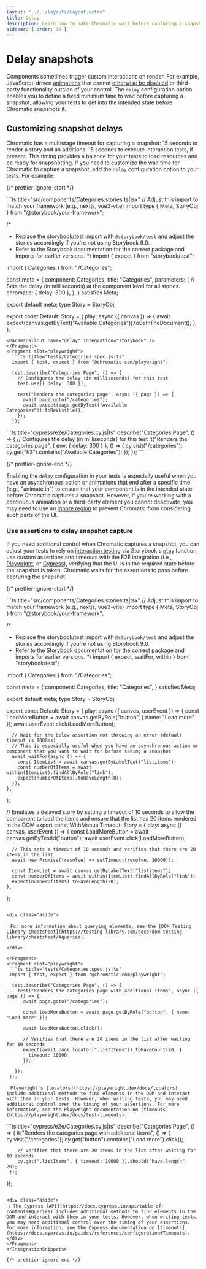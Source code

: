 ```yaml
---
layout: "../../layouts/Layout.astro"
title: Delay
description: Learn how to make Chromatic wait before capturing a snapshot
sidebar: { order: 13 }
---
```




# Delay snapshots

Components sometimes trigger custom interactions on render. For example, JavaScript-driven [animations](/docs/animations#javascript-animations) that cannot [otherwise be disabled](/docs/troubleshooting-snapshots) or third-party functionality outside of your control. The `delay` configuration option enables you to define a fixed minimum time to wait before capturing a snapshot, allowing your tests to get into the intended state before Chromatic snapshots it.

## Customizing snapshot delays

Chromatic has a multistage timeout for capturing a snapshot: 15 seconds to render a story and an additional 15 seconds to execute interaction tests, if present. This timing provides a balance for your tests to load resources and be ready for snapshotting. If you need to customize the wait time for Chromatic to capture a snapshot, add the `delay` configuration option to your tests. For example:

{/* prettier-ignore-start */}

<IntegrationSnippets>
  <Fragment slot="storybook">
  ```ts title="src/components/Categories.stories.ts|tsx"
  // Adjust this import to match your framework (e.g., nextjs, vue3-vite)
  import type { Meta, StoryObj } from "@storybook/your-framework";

  /*
   * Replace the storybook/test import with `@storybook/test` and adjust the stories accordingly if you're not using Storybook 9.0.
   * Refer to the Storybook documentation for the correct package and imports for earlier versions.
   */
  import { expect } from "storybook/test";

  import { Categories } from "./Categories";

  const meta = {
    component: Categories,
    title: "Categories",
    parameters: {
      // Sets the delay (in milliseconds) at the component level for all stories.
      chromatic: { delay: 300 },
    },
  } satisfies Meta<typeof Categories>;

  export default meta;
  type Story = StoryObj<typeof meta>;

  export const Default: Story = {
    play: async ({ canvas }) => {
      await expect(canvas.getByText("Available Categories")).toBeInTheDocument();
    },
  };
  ```
  <ParamsCallout name="delay" integration="storybook" />
  </Fragment>
  <Fragment slot="playwright">
    ```ts title="tests/Categories.spec.js|ts"
    import { test, expect } from "@chromatic-com/playwright";

    test.describe("Categories Page", () => {
      // Configures the delay (in milliseconds) for this test
      test.use({ delay: 300 });

      test("Renders the categories page", async ({ page }) => {
        await page.goto("/categories");
        await expect(page.getByText("Available Categories")).toBeVisible();
      });
    });
  ```
  <ParamsCallout name="delay" integration="playwright" />
  </Fragment>
  <Fragment slot="cypress">
    ```ts title="cypress/e2e/Categories.cy.js|ts"
    describe("Categories Page", () => {
      // Configures the delay (in milliseconds) for this test
      it("Renders the categories page", { env: { delay: 300 } }, () => {
        cy.visit("/categories");
        cy.get("h2").contains("Available Categories");
      });
    });
   ```
  <ParamsCallout name="delay" integration="cypress" />
  </Fragment>
</IntegrationSnippets>

{/* prettier-ignore-end */}

Enabling the `delay` configuration in your tests is especially useful when you have an asynchronous action or animations that end after a specific time (e.g., "animate in") to ensure that your component is in the intended state before Chromatic captures a snapshot. However, if you're working with a continuous animation or a third-party element you cannot deactivate, you may need to use an [ignore region](/docs/ignoring-elements) to prevent Chromatic from considering such parts of the UI.

### Use assertions to delay snapshot capture

If you need additional control when Chromatic captures a snapshot, you can adjust your tests to rely on [interaction testing](/docs/interactions) via Storybook's [`play`](https://storybook.js.org/docs/writing-stories/play-function) function, use custom assertions and timeouts with the E2E integration (i.e., [Playwright](/docs/playwright), or [Cypress](/docs/cypress)), verifying that the UI is in the required state before the snapshot is taken. Chromatic waits for the assertions to pass before capturing the snapshot.

{/* prettier-ignore-start */}

<IntegrationSnippets>
  <Fragment slot="storybook">
  ```ts title="src/components/Categories.stories.ts|tsx"
  // Adjust this import to match your framework (e.g., nextjs, vue3-vite)
  import type { Meta, StoryObj } from "@storybook/your-framework";

  /*
  * Replace the storybook/test import with `@storybook/test` and adjust the stories accordingly if you're not using Storybook 9.0.
  * Refer to the Storybook documentation for the correct package and imports for earlier versions.
  */
  import { expect, waitFor, within } from "storybook/test";

  import { Categories } from "./Categories";

  const meta = {
    component: Categories,
    title: "Categories",
  } satisfies Meta<typeof Categories>;

  export default meta;
  type Story = StoryObj<typeof meta>;

  export const Default: Story = {
    play: async ({ canvas, userEvent }) => {
      const LoadMoreButton = await canvas.getByRole("button", { name: "Load more" });
      await userEvent.click(LoadMoreButton);

      // Wait for the below assertion not throwing an error (default timeout is 1000ms)
      // This is especially useful when you have an asynchronous action or component that you want to wait for before taking a snapshot
      await waitFor(async () => {
        const ItemList = await canvas.getByLabelText("listitems");
        const numberOfItems = await within(ItemList).findAllByRole("link");
        expect(numberOfItems).toHaveLength(0);
      });
    },
  };

  // Emulates a delayed story by setting a timeout of 10 seconds to allow the component to load the items and ensure that the list has 20 items rendered in the DOM
  export const WithManualTimeout: Story = {
    play: async ({ canvas, userEvent }) => {
      const LoadMoreButton = await canvas.getByTestId("button");
      await userEvent.click(LoadMoreButton);

      // This sets a timeout of 10 seconds and verifies that there are 20 items in the list
      await new Promise((resolve) => setTimeout(resolve, 10000));

      const ItemList = await canvas.getByLabelText("listitems");
      const numberOfItems = await within(ItemList).findAllByRole("link");
      expect(numberOfItems).toHaveLength(20);
    },
  };
  ```

  <div class="aside">

  ℹ️ For more information about querying elements, see the [DOM Testing Library cheatsheet](https://testing-library.com/docs/dom-testing-library/cheatsheet/#queries).

  </div>

  </Fragment>
  <Fragment slot="playwright">
   ```ts title="tests/Categories.spec.js|ts"
   import { test, expect } from "@chromatic-com/playwright";

    test.describe("Categories Page", () => {
      test("Renders the categories page with additional items", async ({ page }) => {
        await page.goto("/categories");

        const loadMoreButton = await page.getByRole("button", { name: "Load more" });

        await loadMoreButton.click();

        // Verifies that there are 20 items in the list after waiting for 10 seconds
        expect(await page.locator(".listItems")).toHaveCount(20, {
          timeout: 10000
        });

     });
   });
   ```

   <div class="aside">

    ℹ️ Playwright's [locators](https://playwright.dev/docs/locators) include additional methods to find elements in the DOM and interact with them in your tests. However, when writing tests, you may need additional control over the timing of your assertions. For more information, see the Playwright documentation on [timeouts](https://playwright.dev/docs/test-timeouts).

   </div>

  </Fragment>
  <Fragment slot="cypress">
   ```ts title="cypress/e2e/Categories.cy.js|ts"
   describe("Categories Page", () => {
     it("Renders the categories page with additional items", () => {
        cy.visit("/categories");
        cy.get("button").contains("Load more").click();

        // Verifies that there are 20 items in the list after waiting for 10 seconds
        cy.get(".listItems", { timeout: 10000 }).should("have.length", 20);
     });
   });
   ```

   <div class="aside">
    ℹ️ The Cypress [API](https://docs.cypress.io/api/table-of-contents#Queries) includes additional methods to find elements in the DOM and interact with them in your tests. However, when writing tests, you may need additional control over the timing of your assertions. For more information, see the Cypress documentation on [timeouts](https://docs.cypress.io/guides/references/configuration#Timeouts).
   </div>
  </Fragment>
</IntegrationSnippets>

{/* prettier-ignore-end */}